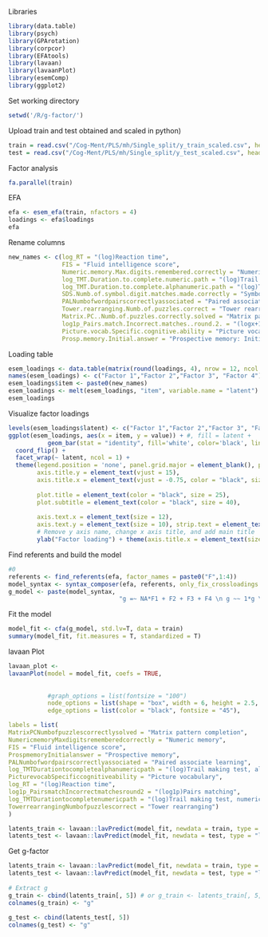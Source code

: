 Libraries
```r
library(data.table)
library(psych) 
library(GPArotation)
library(corpcor)
library(EFAtools)
library(lavaan)
library(lavaanPlot)
library(esemComp)
library(ggplot2) 
```
Set working directory
```r
setwd('/R/g-factor/')
```
Upload train and test obtained and scaled in python)

```r
train = read.csv("/Cog-Ment/PLS/mh/Single_split/y_train_scaled.csv", header=TRUE)
test = read.csv("/Cog-Ment/PLS/mh/Single_split/y_test_scaled.csv", header=TRUE)
```
Factor analysis
```r
fa.parallel(train)
```
EFA
```r
efa <- esem_efa(train, nfactors = 4)
loadings <- efa$loadings
efa
```
Rename columns
```r
new_names <- c(log_RT = "(log)Reaction time",
               FIS = "Fluid intelligence score",
               Numeric.memory.Max.digits.remembered.correctly = "Numeric memory: Maximum digits remembered correctly",
               log_TMT.Duration.to.complete.numeric.path = "(log)Trail making test: Duration to complete numeric path",
               log_TMT.Duration.to.complete.alphanumeric.path = "(log)Trail making test: Duration to complete alphabetic path",
               SDS.Numb.of.symbol.digit.matches.made.correctly = "Symbol digit substitution: Number of correct matches",
               PALNumbofwordpairscorrectlyassociated = "Paired associate learning: Number of correct pairs",
               Tower.rearranging.Numb.of.puzzles.correct = "Tower rearranging: Number of puzzles correct",
               Matrix.PC..Numb.of.puzzles.correctly.solved = "Matrix pattern completion: Number of puzzles correct",
               log1p_Pairs.match.Incorrect.matches..round.2. = "(logx+1)Pairs matching: Incorrect matches",
               Picture.vocab.Specific.cognitive.ability = "Picture vocabulary: Specific cognitive ability",
               Prosp.memory.Initial.answer = "Prospective memory: Initial answer")
```

Loading table
```r
esem_loadings <- data.table(matrix(round(loadings, 4), nrow = 12, ncol = 4))
names(esem_loadings) <- c("Factor 1","Factor 2","Factor 3", "Factor 4")
esem_loadings$item <- paste0(new_names)
esem_loadings <- melt(esem_loadings, "item", variable.name = "latent")
esem_loadings
```


Visualize factor loadings
```r
levels(esem_loadings$latent) <- c("Factor 1","Factor 2","Factor 3", "Factor 4")
ggplot(esem_loadings, aes(x = item, y = value)) + #, fill = latent + 
           geom_bar(stat = "identity", fill='white', color='black', linewidth=0.2, position=position_dodge(width=0.1)) + 
  coord_flip() + 
  facet_wrap(~ latent, ncol = 1) + 
  theme(legend.position = 'none', panel.grid.major = element_blank(), panel.grid.minor = element_blank(), panel.background = element_rect(fill = "white"),
        axis.title.y = element_text(vjust = 15),
        axis.title.x = element_text(vjust = -0.75, color = "black", size = 20),
        
        plot.title = element_text(color = "black", size = 25),
        plot.subtitle = element_text(color = "black", size = 40),
        
        axis.text.x = element_text(size = 12),
        axis.text.y = element_text(size = 10), strip.text = element_text(size = 16)) + scale_x_discrete(position = "top") + scale_y_continuous(breaks = seq(-1, 1, by = 0.1)) +
        # Remove y axis name, change x axis title, and add main title
        ylab("Factor loading") + theme(axis.title.x = element_text(size = 15)) + xlab("") + theme(plot.title = element_text(hjust = 0.5, size = 15))
```

Find referents and build the model
```r
#0
referents <- find_referents(efa, factor_names = paste0("F",1:4))
model_syntax <- syntax_composer(efa, referents, only_fix_crossloadings = FALSE)
g_model <- paste(model_syntax,
                               "g =~ NA*F1 + F2 + F3 + F4 \n g ~~ 1*g \n", sep = "\n")
```
Fit the model
```r
model_fit <- cfa(g_model, std.lv=T, data = train)
summary(model_fit, fit.measures = T, standardized = T)
```
lavaan Plot
```r
lavaan_plot <- 
lavaanPlot(model = model_fit, coefs = TRUE,
      
           
           #graph_options = list(fontsize = "100")
           node_options = list(shape = "box", width = 6, height = 2.5, fontsize = "55"),  # Increase node size
           edge_options = list(color = "black", fontsize = "45"),

labels = list(
MatrixPCNumbofpuzzlescorrectlysolved = "Matrix pattern completion",
NumericmemoryMaxdigitsrememberedcorrectly = "Numeric memory",
FIS = "Fluid intelligence score",
ProspmemoryInitialanswer = "Prospective memory",
PALNumbofwordpairscorrectlyassociated = "Paired associate learning",
log_TMTDurationtocompletealphanumericpath = "(log)Trail making test, alphabetic", SDSNumbofsymboldigitmatchesmadecorrectly = "Symbol digit substitution",
PicturevocabSpecificcognitiveability = "Picture vocabulary",
log_RT = "(log)Reaction time",
log1p_PairsmatchIncorrectmatchesround2 = "(log1p)Pairs matching",
log_TMTDurationtocompletenumericpath = "(log)Trail making test, numeric",
TowerrearrangingNumbofpuzzlescorrect = "Tower rearranging")
)
```


```r
latents_train <- lavaan::lavPredict(model_fit, newdata = train, type = "lv")
latents_test <- lavaan::lavPredict(model_fit, newdata = test, type = "lv")
```

Get g-factor
```r

latents_train <- lavaan::lavPredict(model_fit, newdata = train, type = "lv")
latents_test <- lavaan::lavPredict(model_fit, newdata = test, type = "lv")
  
# Extract g
g_train <- cbind(latents_train[, 5]) # or g_train <- latents_train[, 5, drop = FALSE]
colnames(g_train) <- "g"
  
g_test <- cbind(latents_test[, 5])
colnames(g_test) <- "g"
```
